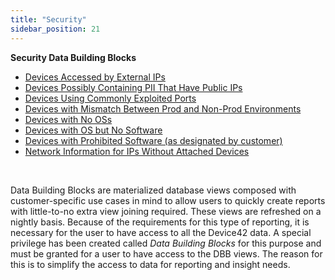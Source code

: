 ```yaml
---
title: "Security"
sidebar_position: 21
---
```


**Security Data Building Blocks**

- [Devices Accessed by External IPs](reports/dbb-cookbook/devices-accessed-by-external-ips.md)
- [Devices Possibly Containing PII That Have Public IPs](reports/dbb-cookbook/devices-possibly-containing-pii-that-have-public-ips.md)
- [Devices Using Commonly Exploited Ports](reports/dbb-cookbook/devices-using-commonly-exploited-ports.md)
- [Devices with Mismatch Between Prod and Non-Prod Environments](reports/dbb-cookbook/devices-with-mismatch-between-prod-and-non-prod-environments.md)
- [Devices with No OSs](reports/dbb-cookbook/devices-with-no-oss.md)
- [Devices with OS but No Software](reports/dbb-cookbook/devices-with-os-but-no-software.md)
- [Devices with Prohibited Software (as designated by customer)](reports/dbb-cookbook/devices-with-prohibited-software-as-designated-by-customer.md)
- [Network Information for IPs Without Attached Devices](reports/dbb-cookbook/network-information-for-ips-without-attached-devices.md)

 

Data Building Blocks are materialized database views composed with customer-specific use cases in mind to allow users to quickly create reports with little-to-no extra view joining required. These views are refreshed on a nightly basis. Because of the requirements for this type of reporting, it is necessary for the user to have access to all the Device42 data. A special privilege has been created called _Data Building Blocks_ for this purpose and must be granted for a user to have access to the DBB views. The reason for this is to simplify the access to data for reporting and insight needs.
